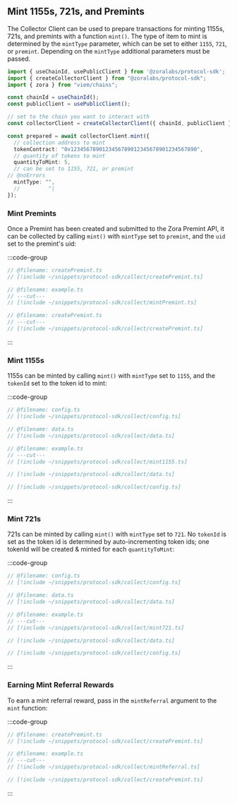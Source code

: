 ## Mint 1155s, 721s, and Premints

The Collector Client can be used to prepare transactions for minting 1155s, 721s, and premints with
a function `mint()`. The type of item to mint is determined by the `mintType` parameter, which
can be set to either `1155`, `721`, or `premint`. Depending on the `mintType` additional parameters
must be passed.

```ts twoslash
import { useChainId, usePublicClient } from '@zoralabs/protocol-sdk';
import { createCollectorClient } from "@zoralabs/protocol-sdk";
import { zora } from "viem/chains";

const chainId = useChainId();
const publicClient = usePublicClient();

// set to the chain you want to interact with
const collectorClient = createCollectorClient({ chainId, publicClient });

const prepared = await collectorClient.mint({
  // collection address to mint
  tokenContract: "0x1234567890123456789012345678901234567890",
  // quantity of tokens to mint
  quantityToMint: 5,
  // can be set to 1155, 721, or premint
// @noErrors
  mintType: "",
  //         ^|
});

```

### Mint Premints

Once a Premint has been created and submitted to the Zora Premint API, it can be collected by calling `mint()` with `mintType` set to `premint`, and the `uid` set to the premint's uid:

:::code-group

```ts twoslash [example.ts]
// @filename: createPremint.ts
// [!include ~/snippets/protocol-sdk/collect/createPremint.ts]

// @filename: example.ts
// ---cut---
// [!include ~/snippets/protocol-sdk/collect/mintPremint.ts]
```

```ts twoslash [createPremint.ts]
// @filename: createPremint.ts
// ---cut---
// [!include ~/snippets/protocol-sdk/collect/createPremint.ts]
```

:::

### Mint 1155s

1155s can be minted by calling `mint()` with `mintType` set to `1155`, and the `tokenId` set to the token id to mint:

:::code-group

```ts twoslash [example.ts]
// @filename: config.ts
// [!include ~/snippets/protocol-sdk/collect/config.ts]

// @filename: data.ts
// [!include ~/snippets/protocol-sdk/collect/data.ts]

// @filename: example.ts
// ---cut---
// [!include ~/snippets/protocol-sdk/collect/mint1155.ts]
```

```ts twoslash [data.ts]
// [!include ~/snippets/protocol-sdk/collect/data.ts]
```

```ts twoslash [config.ts]
// [!include ~/snippets/protocol-sdk/collect/config.ts]
```

:::

### Mint 721s

721s can be minted by calling `mint()` with `mintType` set to `721`. No `tokenId` is set as the token id is determined by auto-incrementing token ids; one tokenId will be created & minted for each `quantityToMint`:

:::code-group

```ts twoslash [example.ts]
// @filename: config.ts
// [!include ~/snippets/protocol-sdk/collect/config.ts]

// @filename: data.ts
// [!include ~/snippets/protocol-sdk/collect/data.ts]

// @filename: example.ts
// ---cut---
// [!include ~/snippets/protocol-sdk/collect/mint721.ts]
```

```ts twoslash [data.ts]
// [!include ~/snippets/protocol-sdk/collect/data.ts]
```

```ts twoslash [config.ts]
// [!include ~/snippets/protocol-sdk/collect/config.ts]
```

:::

### Earning Mint Referral Rewards

To earn a mint referral reward, pass in the `mintReferral` argument to the `mint` function:


:::code-group

```ts twoslash [example.ts]
// @filename: createPremint.ts
// [!include ~/snippets/protocol-sdk/collect/createPremint.ts]

// @filename: example.ts
// ---cut---
// [!include ~/snippets/protocol-sdk/collect/mintReferral.ts]
```

```ts twoslash [createPremint.ts]
// [!include ~/snippets/protocol-sdk/collect/createPremint.ts]
```

:::